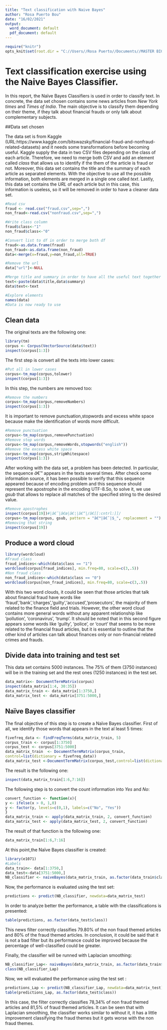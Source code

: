 ---
title: "Text classification with Naive Bayes"
author: "Rosa Puerto Bou"
date: "16/02/2021"
output:
  word_document: default
  pdf_document: default
---

```{r setup, include=FALSE,echo=FALSE}
require("knitr")
opts_knit$set(root.dir = "C://Users//Rosa Puerto//Documents//MASTER BIG DATA ANALYTICS//3 semi-quarter//Bayesian_learning//data_assignment1")
```

# Text classification exercise using the Naive Bayes Classifier.

In this report, the Naïve Bayes Classifiers is used in order to classify text. In concrete, the data set chosen contains some news articles from $New$ $York$ $times$ and $Times$ $of$ $India$. The main objective is to classify them depending on their theme, if they talk about financial frauds or only talk about complementary subjects.

##Data set chosen

The data set is from Kaggle (URL:https://www.kaggle.com/bitswazsky/financial-fraud-and-nonfraud-related-datasets) and it needs some transformations before becoming useful. Kaggle supply the data in two CSV files depending on the class of each article. Therefore, we need to merge both CSV and add an element called $class$ that allows us to identify if the them of the article  is fraud or not. Moreover, this data set contains the title and the summary of each article as separated elements. With the objective to use all the possible information, both elements are merged in a single one called $text$. Lastly, this data set contains the $URL$ of each article but in this case, this information is useless, so it will be removed in order to have a cleaner data set.


```{r preparation}
#Read csv
fraud <- read.csv("fraud.csv",sep=",")
non_fraud<-read.csv("nonfraud.csv",sep=",")

#Write class column
fraud$class<-"1"
non_fraud$class<-"0"

#Convert list to df in order to merge both df
fraud<-as.data.frame(fraud)
non_fraud<-as.data.frame(non_fraud)
data<-merge(x=fraud,y=non_fraud,all=TRUE)

#Remove the url 
data["url"]<-NULL

#Merge title and summary in order to have all the useful text together
text<-paste(data$title,data$summary)
data$text<-text

#Explore elements
names(data)
#Data is now ready to use
```
## Clean data 

The original texts are the following one:

```{r clean1,warning = FALSE}
library(tm)
corpus <- Corpus(VectorSource(data$text))
inspect(corpus[1:3])
```
The first step is convert all the texts into lower cases:
```{r clean2,warning = FALSE}
#Put all in lower cases
corpus<-tm_map(corpus,tolower)
inspect(corpus[1:3])
```

In this step, the numbers are removed too:
```{r clean3,warning = FALSE}
#Remove the numbers
corpus<-tm_map(corpus,removeNumbers)
inspect(corpus[1:3])
```
It is important to remove punctuation,stopwords and excess white space because make the identification of words more difficult. 

```{r clean4,warning = FALSE}

#Remove punctuation
corpus<-tm_map(corpus,removePunctuation)
#Remove stop words
corpus<-tm_map(corpus,removeWords,stopwords("english"))
#Remove the excess white space
corpus<-tm_map(corpus,stripWhitespace)
inspect(corpus[1:3])

```
After working with the data set, a problem has been detected. In particular, the sequence $â€™$ appears in the texts several times. After check some information source, it has been possible to verify that this sequence appeared because of encoding problem and this sequence should represent the apostrophe in the encoding UTF-8.So, to solve it, we use $gsub$ that allows to replace all matches of the specified string to the  desired value.
```{r apostrophe,warning=FALSE}
#Remove apostrophes
inspect(corpus[19])#|â€˜|â€œ|â€¦|â€“|/â€[[:cntrl:]]/
corpus<-tm_map(corpus, gsub, pattern = "â€™|â€˜|$_", replacement = "")
#Removing that string
inspect(corpus[19])
```

## Produce a word cloud
```{r cloud,warning = FALSE,warning=FALSE}
library(wordcloud)
#Fraud class
fraud_indices<-which(data$class == "1")
wordcloud(corpus[fraud_indices], min.freq=80, scale=c(3,.5))
#Non fraud class
non_fraud_indices<-which(data$class == "0")
wordcloud(corpus[non_fraud_indices], min.freq=80, scale=c(3,.5))
```
With this two word clouds, it could be seen that those articles that talk about financial fraud have words like 'fraud','bank','charges','guilty','accused','prosecutors', the majority of them related to the finance field and trials. However, the other word cloud contains more general words without any apparent relationship like 'pollution', 'coronavirus', 'trump'. It should be noted that in this second figure appears some words like 'guilty', 'police', or 'court' that seems to be more related to the financial fraud articles, but it is essential to outline that the other kind of articles can talk about finances only or non-financial related crimes and frauds.

## Divide data into training and test set

This data set contains 5000 instances. The 75% of them (3750 instances) will be in the training set and the rest ones (1250 instances) in the test set.

```{r cloud2,warning = FALSE}
data_matrix<- DocumentTermMatrix(corpus)
inspect(data_matrix[1:4, 30:35])
data_matrix_train <- data_matrix[1:3750,]
data_matrix_test <- data_matrix[3751:5000,]

```
## Naïve Bayes classifier

The final objective of this step is to create a Naïve Bayes classifier. First of all, we identify those words that appears in the text al least 5 times:

```{r frequency, warning=FALSE}
fivefreq_data <- findFreqTerms(data_matrix_train, 5)
corpus_train <- corpus[1:3750]
corpus_test <- corpus[3751:5000]
data_matrix_train  <- DocumentTermMatrix(corpus_train,
control=list(dictionary = fivefreq_data))
data_matrix_test <-DocumentTermMatrix(corpus_test,control=list(dictionary = fivefreq_data))

```
The result is the following one: 
```{r frequency3, warning=FALSE}
inspect(data_matrix_train[1:6,7:16])
```
The following step is to convert the count information into $Yes$ and $No$:
```{r convert,warning=FALSE}
convert_function <- function(x){
y <- ifelse(x > 0, 1,0)
y <- factor(y, levels=c(0,1), labels=c("No", "Yes"))
}
data_matrix_train <- apply(data_matrix_train, 2, convert_function)
data_matrix_test <- apply(data_matrix_test, 2, convert_function)
```
The result of that function is the following one:
```{r conver2, warning=FALSE}
data_matrix_train[1:6,7:16]
```
At this point,the Naïve Bayes classifier is created:
```{r naive,warning:FALSE}
library(e1071)
#Labels
data_train<- data[1:3750,]
data_test<-data[3751:5000,]
NB_classifier <- naiveBayes(data_matrix_train, as.factor(data_train$class))

```

Now, the performance is evaluated using the test set:
```{r test}
predictions <- predict(NB_classifier, newdata=data_matrix_test)
```

In order to analyze better the performance, a table with the classifications is presented: 
```{r table}
table(predictions, as.factor(data_test$class))
```
This news filter correctly classifies 79.80% of the non fraud themed articles and 80% of the fraud themed articles. In conclusion, it could be said that it is not a bad filter but its performance could be improved because the percentage of well-classified could be greater.

Finally, the classifier will be runned with Laplacian smoothing:

```{r laplacian }
NB_classifier_Lap<- naiveBayes(data_matrix_train, as.factor(data_train$class),laplace = 1)
class(NB_classifier_Lap)

```
Now, we will evaluated the performance using the test set : 
```{r laplaciantest}
predictions_Lap <- predict(NB_classifier_Lap, newdata=data_matrix_test)
table(predictions_Lap, as.factor(data_test$class))
```
In this case, the filter correctly classifies 78,34% of non fraud themed articles and 81,5% of fraud themed articles. It can be seen that with Laplacian smoothing, the classifier works similar to without it, it has a little improvement classifying the fraud themes but it gets worse with the non fraud themes.
